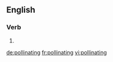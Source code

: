 ==English==

===Verb===
{{head|en}}

# {{present participle of|pollinate}}

[[de:pollinating]]
[[fr:pollinating]]
[[vi:pollinating]]